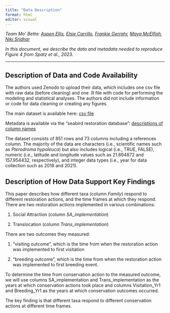 ```yaml
---
title: "Data Description"
format: html
editor: visual
---
```


*Team Mo' Betta: [Aspen Ellis](https://github.com/boriellis), [Elsie Carrillo](https://github.com/misselsie10), [Frankie Gerraty](https://github.com/fgerraty), [Maya McElfish](https://github.com/Blinkosaur), [Niki Sridhar](https://github.com/nikita-sridhar)*

*In this document, we describe the data and metadata needed to reproduce Figure 4 from Spatz et al., 2023.*

------------------------------------------------------------------------

## Description of Data and Code Availability

The authors used Zenodo to upload their data, which includes one csv file with raw data (before cleaning) and one .R file with code for performing the modeling and statistical analyses. The authors did not include information or code for data cleaning or creating any figures.

The main dataset is available here: [csv file](https://zenodo.org/records/7764785)

Metadata is available via the "seabird restoration database": [descriptions of column names](https://www.seabirddatabase.org/uploads/9/3/3/2/93324882/srdglossary_fulldataset_aug2022.pdf)

The dataset consists of 851 rows and 73 columns including a references column. The majority of the data are characters (i.e., scientific names such as *Pterodroma hypoleuca*) but also includes logical (i.e., TRUE, FALSE), numeric (i.e., latitude and longitude values such as 21.694872 and 157.954432, respectively), and integer data types (i.e., year for data collection such as 2018 and 2021).

## Description of How Data Support Key Findings

This paper describes how different taxa (column *Family*) respond to different restoration actions, and the time frames at which they respond. There are two restoration actions implemented in various combinations:

1.  Social Attraction (column *SA_implementation*)

2.  Translocation (column *Trans_implementation*)

There are two outcomes they measured:

1.  "visiting outcome", which is the time from when the restoration action was implemented to first visitation

2.  "breeding outcome", which is the time from when the restoration action was implemented to first breeding event.

To determine the time from conservation action to the measured outcome, we will use columns SA_implementation and Trans_implementation as the years at which conservation actions took place and columns Visitation_Yr1 and Breeding_Yr1 as the years at which conservation outcomes occurred.

The key finding is that different taxa respond to different conservation actions at different time frames.
